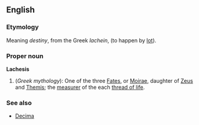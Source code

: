 ==English==
===Etymology===
Meaning ''destiny'', from the Greek ''lachein'', (to happen by [[lot]]).

===Proper noun===
'''Lachesis'''
{{wikipedia}}
# (''Greek mythology''): One of the three [[Fates]], or [[Moirae]], daughter of [[Zeus]] and [[Themis]]; the [[measurer]] of the each [[thread of life]].

===See also===
* [[Decima]]